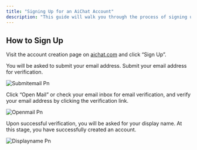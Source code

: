 ```yaml
---
title: "Signing Up for an AiChat Account"
description: "This guide will walk you through the process of signing up for an Aichat account."
---
```


## How to Sign Up

Visit the account creation page on [aichat.com](http://aichat.com) and click “Sign Up”.

You will be asked to submit your email address. Submit your email address for verification.

![Submitemail Pn](/images/submitemail.png)

Click “Open Mail” or check your email inbox for email verification, and verify your email address by clicking the verification link.

![Openmail Pn](/images/openmail.png)

Upon successful verification, you will be asked for your display name. At this stage, you have successfully created an account.

![Displayname Pn](/images/displayname.png)